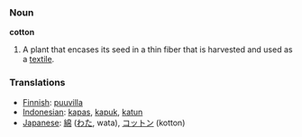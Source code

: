 === Noun ===

'''cotton'''
#A plant that encases its seed in a thin fiber that is harvested and used as a [[textile]].

=== Translations ===
*[[Finnish]]: [[puuvilla]]
*[[Indonesian]]: [[kapas]], [[kapuk]], [[katun]]
*[[Japanese]]: [[綿]] ([[わた]], wata), [[コットン]] (kotton)